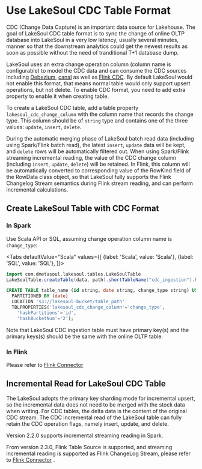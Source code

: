 
# Use LakeSoul CDC Table Format
CDC (Change Data Capture) is an important data source for Lakehouse. The goal of LakeSoul CDC table format is to sync the change of online OLTP database into LakeSoul in a very low latency, usually several minutes, manner so that the downstream analytics could get the newest results as soon as possible without the need of tranditional T+1 database dump. 

LakeSoul uses an extra change operation column (column name is configurable) to model the CDC data and can consume the CDC sources including [Debezium](https://debezium.io/), [canal](https://github.com/alibaba/canal) as well as [Flink CDC](https://github.com/ververica/flink-cdc-connectors). By default LakeSoul would not enable this format, that means normal table would only support upsert operations, but not delete. To enable CDC format, you need to add extra property to enable it when creating table.

To create a LakeSoul CDC table, add a table property `lakesoul_cdc_change_column` with the column name that records the change type. This column should be of `string` type and contains one of the three values: `update`, `insert`, `delete`.

During the automatic merging phase of LakeSoul batch read data (including using Spark/Flink batch read), the latest `insert`, `update` data will be kept, and `delete` rows will be automatically filtered out. When using Spark/Flink streaming incremental reading, the value of the CDC change column (including `insert`, `update`, `delete`) will be retained. In Flink, this column will be automatically converted to corresponding value of the RowKind field of the RowData class object, so that LakeSoul fully supports the Flink Changelog Stream semantics during Flink stream reading, and can perform incremental calculations.


## Create LakeSoul Table with CDC Format

### In Spark
Use Scala API or SQL, assuming change operation column name is `change_type`:

<Tabs
    defaultValue="Scala"
    values={[
        {label: 'Scala', value: 'Scala'},
        {label: 'SQL', value: 'SQL'},
    ]}>
<TabItem value="Scala">

  ```scala
  import com.dmetasoul.lakesoul.tables.LakeSoulTable
  LakeSoulTable.createTable(data, path).shortTableName("cdc_ingestion").hashPartitions("id").hashBucketNum(2).rangePartitions("rangeid").tableProperty("lakesoul_cdc_change_column" -> "change_type").create()
  ```

</TabItem>
<TabItem value="SQL">

  ```sql
  CREATE TABLE table_name (id string, date string, change_type string) USING lakesoul
    PARTITIONED BY (date)
    LOCATION 's3://lakesoul-bucket/table_path'
    TBLPROPERTIES('lakesoul_cdc_change_column'='change_type',
      'hashPartitions'='id',
      'hashBucketNum'='2');
  ```

</TabItem>
</Tabs>

Note that LakeSoul CDC ingestion table must have primary key(s) and the primary keys(s) should be the same with the online OLTP table.

### In Flink
Please refer to [Flink Connector](../03-Usage%20Docs/06-flink-lakesoul-connector.md)

## Incremental Read for LakeSoul CDC Table

The LakeSoul adopts the primary key sharding mode for incremental upsert, so the incremental data does not need to be merged with the stock data when writing. For CDC tables, the delta data is the content of the original CDC stream. The CDC incremental read of the LakeSoul table can fully retain the CDC operation flags, namely insert, update, and delete. 

Version 2.2.0 supports incremental streaming reading in Spark.

From version 2.3.0, Flink Table Source is supported, and streaming incremental reading is supported as Flink ChangeLog Stream, please refer to [Flink Connector](../03-Usage%20Docs/06-flink-lakesoul-connector.md) .